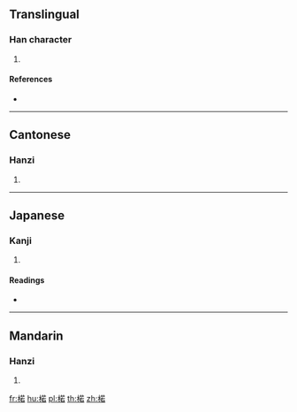 {{character info/new}}
==Translingual==

===Han character===
{{Han char|rn=75|rad=木|as=09|sn=13|four=44964|canj=DTKR|ids=⿰木若}}

# {{defn|Han|sort=木09}}

====References====
* {{Han ref|kx=0538.290|dkj=15111|dj=0926.100|hdz=21243.050|uh=6949|ud=26953|bh=DDD8|bd=56792}}

----

==Cantonese==

===Hanzi===
{{yue-hanzi|jyut=[[joek6]]|y=yeuk6}}

# {{defn|lang=yue|sort=木09}}

----

==Japanese==

===Kanji===
{{ja-kanji|grade=|rs=木09}}

# {{defn|lang=ja|sort=木09}}

====Readings====
* {{ja-readings|on=[[じゃく]] (jaku), [[にゃく]] (nyaku)|kun=[[ざくろ]] (zakuro)}}

----

==Mandarin==

===Hanzi===
{{cmn-hanzi|pin=[[ruò]] ([[ruo4]])|wg=jo<sup>4</sup>}}

# {{defn|lang=cmn|sort=木09}}

[[fr:楉]]
[[hu:楉]]
[[pl:楉]]
[[th:楉]]
[[zh:楉]]